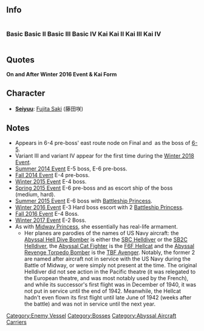 ==Info==

<div style="display: inline-block;"><h3>Basic</h3>{{EnemyShipInfoKai|{{PAGENAME}}/}}</div>
<div style="display: inline-block;"><h3>Basic II</h3>{{EnemyShipInfoKai|{{PAGENAME}}/II}}</div>
<div style="display: inline-block;"><h3>Basic III</h3>{{EnemyShipInfoKai|{{PAGENAME}}/III}}</div>
<div style="display: inline-block;"><h3>Basic IV</h3>{{EnemyShipInfoKai|{{PAGENAME}}/IV}}</div>
<div style="display: inline-block;"><h3>Kai</h3>{{EnemyShipInfoKai|{{PAGENAME}}/Kai}}</div>
<div style="display: inline-block;"><h3>Kai II</h3>{{EnemyShipInfoKai|{{PAGENAME}}/Kai II}}</div>
<div style="display: inline-block;"><h3>Kai III</h3>{{EnemyShipInfoKai|{{PAGENAME}}/Kai III}}</div>
<div style="display: inline-block;"><h3>Kai IV</h3>{{EnemyShipInfoKai|{{PAGENAME}}/Kai IV}}</div>
{{EnemyShipCategoriesKai|{{PAGENAME}}/}}

==Quotes==
{{Abyssquote
|開幕前 =ヒノ…カタマリトナッテ…シズンデシマエ……！

or

ナンドデモ…ナンドデモ……シズンデイケ……！ (Summer 2014 Event E-6)
|EN1 = Be wrapped in flames...and sunk instantly……!

or

I will sink you...over ……and over again……! (Summer 2014 Event E-6)
|Note1 = While this uses the most common translation of "ヒ", it really could be anything, since this is in Katakana only. It could mean "flames". All have been used in different contexts with other Abyssals.

Also, "シズンデシマエ" was equated to the English expression "Be sunk instantly".
|砲撃 =シズメ！

or

オチロ！
|EN0 =Sink!

or

Go down!
|Note0 ="落ちろ": Fall, Go down, or drop; not quite "Sink", but very close in this context.
|被弾 =サクテキヲオロソカニスルカラダ…

or

カッタト…オモッテイルノカ？カワイイナァ！


オチロ！ (Winter 2015)
|EN2 =You're to blame …for your neglect to scout.
or

Did you think... you have won? That's cute!


Go down! (Winter 2015)
|Note2 =In the game rips, she sounds as if she's remarking on the player's ships saying "索敵！" during battle, so this was given 「quotes」 to differentiate here.

|昼戦終了時 =シズカナ…キモチニ…そうか、だから…わたしは…

ナンドデモ…クリカエス…カワラナイ…限り…(Winter 2015)
|EN3 =This peacefulness...feels nice...''Oh, right...I am...''


This will repeat…again and again…as long as…you don't…change…. (Winter 2015)
|Note3 =Somewhat hard to translate this to English due to the changing of Katakana to Hiragana .|Clip1 = {{Audio|file=CV_Hime_Intro.ogg}}<br/>{{Audio|file=CV_Oni_Intro.ogg}}|Clip0 = {{Audio|file=CV_Hime_Attack_1.ogg}}<br>{{Audio|file=CV_Hime_Attack_2.ogg}}|Clip2 = {{Audio|file=CV_Hime_Damaged.ogg}}<br/>{{Audio|file=CV_Oni_Sunk.ogg}}<br/>
<br/>
{{Audio|file=CV_Hime_Attack_2.ogg}}|Clip3 = {{Audio|file=CV_Hime_Sunk.ogg}}<br/>
{{Audio|file=CV_Oni_Damaged.ogg}}}}
'''On and After Winter 2016 Event & Kai Form'''

{{Enemy/Quotes
|開幕前 =ヒノ…カタマリトナッテ…シズンデシマエ……！
|EN1=Be wrapped in flames...and sunk instantly……!
|Note1 =
|砲撃 =シズメ！
|EN0=Sink!
|Note0 =
|被弾 =オチロ！ 
|EN2=Go down!
|Note2 =
|昼戦終了時 =ナンドデモ…クリカエス…カワラナイ…限り…
|EN3=This will repeat…again and again…as long as…you don't…change….
|Note3 =
|Clip1 = {{Audio|file=CV_Hime_Intro.ogg}}
|Clip0 = {{Audio|file=CV_Hime_Attack_1.ogg}}
|Clip2 = {{Audio|file=CV_Hime_Attack_2.ogg}}
|Clip3 = {{Audio|file=CV_Oni_Damaged.ogg}}}}
{{clear}}

== Character ==
* [[Glossary#List of Vessels by Japanese Voice Actresses|'''Seiyuu''']]: [http://myanimelist.net/people/504 Fujita Saki] (藤田咲)

==Notes==
* Appears in 6-4 pre-boss' east route node on Final and  as the boss of [[6-5]]. 
* Variant III and variant IV appear for the first time during the [[Winter 2018 Event]].
* [[Summer 2014 Event]] E-5 boss, E-6 pre-boss.
* [[Fall 2014 Event]] E-4 pre-boss.
* [[Winter 2015 Event]] E-4 boss.
* [[Spring 2015 Event]] E-6 pre-boss and as escort ship of the boss (medium, hard).
* [[Summer 2015 Event]] E-6 boss with [[Battleship Princess]].
* [[Winter 2016 Event]] E-3 Hard boss escort with 2 [[Battleship Princess]].
* [[Fall 2016 Event]] E-4 Boss.
* [[Winter 2017 Event]] E-2 Boss.
* As with [[Midway Princess]], she essentially has real-life armament.
** Her planes are parodies of the names of US Navy aircraft: the [[Abyssal Hell Dive Bomber]] is either the [[wikipedia:Curtiss_SBC_Helldiver|SBC Helldiver]] or the [[wikipedia:Curtiss_SB2C_Helldiver|SB2C Helldiver]], the [[Abyssal Cat Fighter]] is the [[wikipedia:Grumman_F6F_Hellcat|F6F Hellcat]] and the [[Abyssal Revenge Torpedo Bomber]] is the [[wikipedia:Grumman_TBF_Avenger|TBF Avenger]]. Notably, the former 2 are named after aircraft not in service with the US Navy during the Battle of Midway, or were simply not present at the time. The original Helldiver did not see action in the Pacific theatre (it was relegated to the European theatre, and was most notably used by the French), and while its successor's first flight was in December of 1940, it was not put in service until the end of 1942. Meanwhile, the Hellcat hadn't even flown its first flight until late June of 1942 (weeks after the battle) and was not in service until the next year.

{{clear}}
{{Enemyshiplist}}
[[Category:Enemy Vessel]]
[[Category:Bosses]]
[[Category:Abyssal Aircraft Carriers]]
